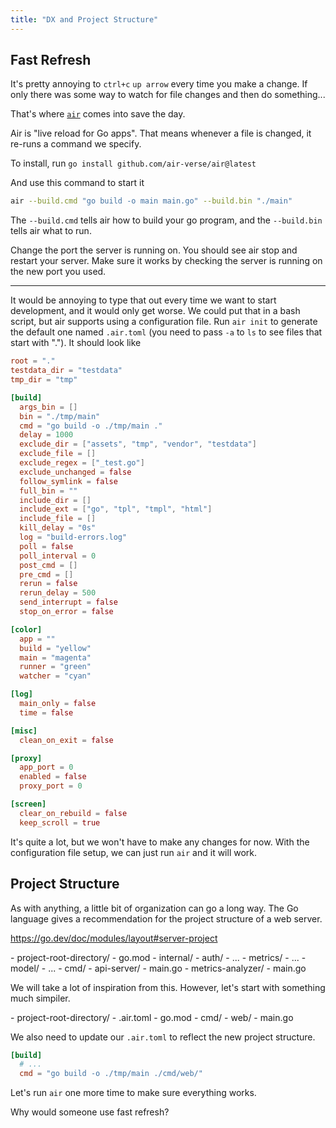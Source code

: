 ```yaml
---
title: "DX and Project Structure"
---
```



## Fast Refresh

It's pretty annoying to `ctrl+c` `up arrow` every time you make a change.
If only there was some way to watch for file changes and then do something...

That's where [`air`](https://github.com/air-verse/air) comes into save the day.

Air is "live reload for Go apps". That means whenever a file is changed, it re-runs a command we specify.

To install, run `go install github.com/air-verse/air@latest`

And use this command to start it

```bash
air --build.cmd "go build -o main main.go" --build.bin "./main"
```

The `--build.cmd` tells air how to build your go program, and the `--build.bin` tells air what to run.

Change the port the server is running on.
You should see air stop and restart your server. 
Make sure it works by checking the server is running on the new port you used.

---

It would be annoying to type that out every time we want to start development, and it would only get worse. 
We could put that in a bash script, but air supports using a configuration file.
Run `air init` to generate the default one named `.air.toml` (you need to pass `-a` to `ls` to see files that start with ".").
It should look like

```toml
root = "."
testdata_dir = "testdata"
tmp_dir = "tmp"

[build]
  args_bin = []
  bin = "./tmp/main"
  cmd = "go build -o ./tmp/main ."
  delay = 1000
  exclude_dir = ["assets", "tmp", "vendor", "testdata"]
  exclude_file = []
  exclude_regex = ["_test.go"]
  exclude_unchanged = false
  follow_symlink = false
  full_bin = ""
  include_dir = []
  include_ext = ["go", "tpl", "tmpl", "html"]
  include_file = []
  kill_delay = "0s"
  log = "build-errors.log"
  poll = false
  poll_interval = 0
  post_cmd = []
  pre_cmd = []
  rerun = false
  rerun_delay = 500
  send_interrupt = false
  stop_on_error = false

[color]
  app = ""
  build = "yellow"
  main = "magenta"
  runner = "green"
  watcher = "cyan"

[log]
  main_only = false
  time = false

[misc]
  clean_on_exit = false

[proxy]
  app_port = 0
  enabled = false
  proxy_port = 0

[screen]
  clear_on_rebuild = false
  keep_scroll = true
```

It's quite a lot, but we won't have to make any changes for now. 
With the configuration file setup, we can just run `air` and it will work.

## Project Structure

As with anything, a little bit of organization can go a long way.
The Go language gives a recommendation for the project structure of a web server.

https://go.dev/doc/modules/layout#server-project

<FileTree>
- project-root-directory/
  - go.mod
  - internal/
    - auth/
      - ...
    - metrics/
      - ...
    - model/
      - ...
  - cmd/
    - api-server/
      - main.go
    - metrics-analyzer/
      - main.go
</FileTree>

We will take a lot of inspiration from this. 
However, let's start with something much simpiler.

<FileTree>
- project-root-directory/
  - .air.toml
  - go.mod
  - cmd/
    - web/
      - main.go
</FileTree>

We also need to update our `.air.toml` to reflect the new project structure.

```toml
[build]
  # ...
  cmd = "go build -o ./tmp/main ./cmd/web/"
```

Let's run `air` one more time to make sure everything works.

Why would someone use fast refresh?

